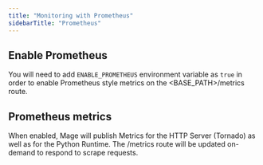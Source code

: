 ```yaml
---
title: "Monitoring with Prometheus"
sidebarTitle: "Prometheus"
---
```


## Enable Prometheus

You will need to add `ENABLE_PROMETHEUS` environment variable as `true` in order to
enable Prometheus style metrics on the <BASE_PATH>/metrics route.

## Prometheus metrics

When enabled, Mage will publish Metrics for the HTTP Server (Tornado) as well as for
the Python Runtime. The /metrics route will be updated on-demand to respond to scrape requests.
